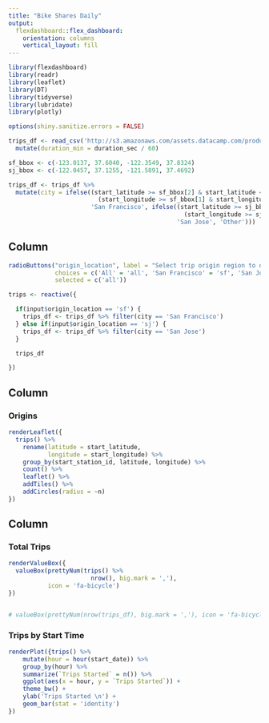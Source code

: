 ```yaml
---
title: "Bike Shares Daily"
output: 
  flexdashboard::flex_dashboard:
    orientation: columns
    vertical_layout: fill
---
```


```r
library(flexdashboard)
library(readr)
library(leaflet)
library(DT)
library(tidyverse)
library(lubridate)
library(plotly)

options(shiny.sanitize.errors = FALSE)

trips_df <- read_csv('http://s3.amazonaws.com/assets.datacamp.com/production/course_6961/datasets/sanfran_bikeshare_joined_oneday.csv') %>%
  mutate(duration_min = duration_sec / 60)

sf_bbox <- c(-123.0137, 37.6040, -122.3549, 37.8324)
sj_bbox <- c(-122.0457, 37.1255, -121.5891, 37.4692)

trips_df <- trips_df %>%
  mutate(city = ifelse((start_latitude >= sf_bbox[2] & start_latitude <= sf_bbox[4]) &
                         (start_longitude >= sf_bbox[1] & start_longitude <= sf_bbox[3]),
                       'San Francisco', ifelse((start_latitude >= sj_bbox[2] & start_latitude <= sj_bbox[4]) &
                                                 (start_longitude >= sj_bbox[1] & start_longitude <= sj_bbox[3]),
                                               'San Jose', 'Other')))
```

Column {data-width=200 .sidebar}
-----------------------------------------------------------------------

```r

radioButtons("origin_location", label = "Select trip origin region to display:", 
             choices = c('All' = 'all', 'San Francisco' = 'sf', 'San Jose' = 'sj'), 
             selected = c('all'))

trips <- reactive({

  if(input$origin_location == 'sf') {
    trips_df <- trips_df %>% filter(city == 'San Francisco')
  } else if(input$origin_location == 'sj') {
    trips_df <- trips_df %>% filter(city == 'San Jose')
  }

  trips_df

})

```

Column {data-width=450}
-----------------------------------------------------------------------

### Origins

```r

renderLeaflet({
  trips() %>%
    rename(latitude = start_latitude,
           longitude = start_longitude) %>%
    group_by(start_station_id, latitude, longitude) %>%
    count() %>%
    leaflet() %>%
    addTiles() %>%
    addCircles(radius = ~n)
})
```

Column {data-width=350}
-----------------------------------------------------------------------

### Total Trips

```r

renderValueBox({
  valueBox(prettyNum(trips() %>%
                       nrow(), big.mark = ','), 
           icon = 'fa-bicycle')
})


# valueBox(prettyNum(nrow(trips_df), big.mark = ','), icon = 'fa-bicycle')
```

### Trips by Start Time

```r

renderPlot({trips() %>%
    mutate(hour = hour(start_date)) %>%
    group_by(hour) %>%
    summarize(`Trips Started` = n()) %>%
    ggplot(aes(x = hour, y = `Trips Started`)) +
    theme_bw() +
    ylab('Trips Started \n') +
    geom_bar(stat = 'identity') 
})


```


